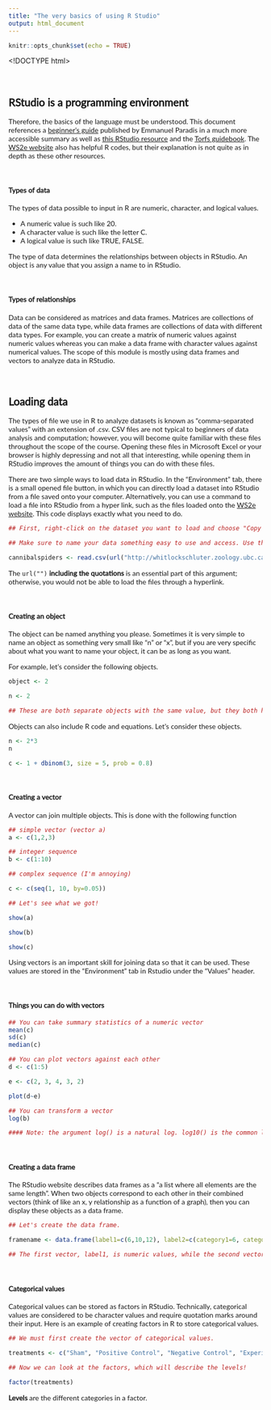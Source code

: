 ```yaml
---
title: "The very basics of using R Studio"
output: html_document
---
```


```r
knitr::opts_chunk$set(echo = TRUE)
```
<!DOCTYPE html>
<html>
<head>
<meta name="viewport" content="width=device-width, initial-scale=1">
<style>

/* latin-ext */
@font-face {
  font-family: 'Lato';
  font-style: normal;
  font-weight: 400;
  src: local('Lato Regular'), local('Lato-Regular'), url(https://fonts.gstatic.com/s/lato/v14/S6uyw4BMUTPHjxAwXiWtFCfQ7A.woff2) format('woff2');
  unicode-range: U+0100-024F, U+0259, U+1E00-1EFF, U+2020, U+20A0-20AB, U+20AD-20CF, U+2113, U+2C60-2C7F, U+A720-A7FF;
}
/* latin */
@font-face {
  font-family: 'Lato';
  font-style: normal;
  font-weight: 400;
  src: local('Lato Regular'), local('Lato-Regular'), url(https://fonts.gstatic.com/s/lato/v14/S6uyw4BMUTPHjx4wXiWtFCc.woff2) format('woff2');
  unicode-range: U+0000-00FF, U+0131, U+0152-0153, U+02BB-02BC, U+02C6, U+02DA, U+02DC, U+2000-206F, U+2074, U+20AC, U+2122, U+2191, U+2193, U+2212, U+2215, U+FEFF, U+FFFD;
}

p {
  font-family: 'Lato', sans-serif;
}

h1 {
  font-family: 'Lato', sans-serif;
}

h2 {
  font-family: 'Lato', sans-serif;
}

h3 {
  font-family: 'Lato', sans-serif;
}

h4 {
  font-family: 'Lato', sans-serif;
}

.list {
  font-family: 'Lato', sans-serif;
}

.list2 {
  font-family: 'Lato', sans-serif;
}

.list3 {
  font-family: 'Lato', sans-serif;
}

.list4 {
  font-family: 'Lato', sans-serif;
}

.list5 {
  font-family: 'Lato', sans-serif;
}

</style>
</head>
<body>
<div class="list">


<br>

## RStudio is a programming environment

Therefore, the basics of the language must be understood. This document references a [beginner's guide](https://cran.r-project.org/doc/contrib/Paradis-rdebuts_en.pdf) published by Emmanuel Paradis in a much more accessible summary as well as [this RStudio resource](http://www.r-tutor.com/) and the [Torfs guidebook](https://cran.r-project.org/doc/contrib/Torfs+Brauer-Short-R-Intro.pdf). The [WS2e website](http://whitlockschluter.zoology.ubc.ca/r-code) also has helpful R codes, but their explanation is not quite as in depth as these other resources.

<br>

#### Types of data

The types of data possible to input in R are numeric, character, and logical values.

- A numeric value is such like 20.
- A character value is such like the letter C.
- A logical value is such like TRUE, FALSE.

The type of data determines the relationships between objects in RStudio. An object is any value that you assign a name to in RStudio.

<br>

#### Types of relationships

Data can be considered as matrices and data frames. Matrices are collections of data of the same data type, while data frames are collections of data with different data types. For example, you can create a matrix of numeric values against numeric values whereas you can make a data frame with character values against numerical values. The scope of this module is mostly using data frames and vectors to analyze data in RStudio.

<br>

## Loading data

The types of file we use in R to analyze datasets is known as "comma-separated values" with an extension of .csv. CSV files are not typical to beginners of data analysis and computation; however, you will become quite familiar with these files throughout the scope of the course. Opening these files in Microsoft Excel or your browser is highly depressing and not all that interesting, while opening them in RStudio improves the amount of things you can do with these files.

There are two simple ways to load data in RStudio. In the "Environment" tab, there is a small opened file button, in which you can directly load a dataset into RStudio from a file saved onto your computer. Alternatively, you can use a command to load a file into RStudio from a hyper link, such as the files loaded onto the [WS2e website](http://whitlockschluter.zoology.ubc.ca/data). This code displays exactly what you need to do.

```r
## First, right-click on the dataset you want to load and choose "Copy link address"

## Make sure to name your data something easy to use and access. Use the following argument to load from a hyperlink.

cannibalspiders <- read.csv(url("http://whitlockschluter.zoology.ubc.ca/wp-content/data/chapter07/chap07q08GardenSpiderCannibalism.csv"))

```

The `url("")` **including the quotations** is an essential part of this argument; otherwise, you would not be able to load the files through a hyperlink. 

<br>

#### Creating an object

The object can be named anything you please. Sometimes it is very simple to name an object as something very small like "n" or "x", but if you are very specific about what you want to name your object, it can be as long as you want.

For example, let's consider the following objects.

```r
object <- 2

n <- 2

## These are both separate objects with the same value, but they both have very different object names. That is fine.
```

Objects can also include R code and equations. Let's consider these objects.

```r
n <- 2*3
n

c <- 1 + dbinom(3, size = 5, prob = 0.8)
```

<br>

#### Creating a vector

A vector can join multiple objects. This is done with the following function

```r
## simple vector (vector a)
a <- c(1,2,3)

## integer sequence
b <- c(1:10)

## complex sequence (I'm annoying)

c <- c(seq(1, 10, by=0.05))

## Let's see what we got!

show(a)

show(b)

show(c)
```

Using vectors is an important skill for joining data so that it can be used. These values are stored in the "Environment" tab in Rstudio under the "Values" header.

<br>

#### Things you can do with vectors

```r
## You can take summary statistics of a numeric vector
mean(c)
sd(c)
median(c)

## You can plot vectors against each other
d <- c(1:5)

e <- c(2, 3, 4, 3, 2)

plot(d~e)

## You can transform a vector
log(b)

#### Note: the argument log() is a natural log. log10() is the common logarithm

```

<br>

#### Creating a data frame

The RStudio website describes data frames as a "a list where all elements are the same length". When two objects correspond to each other in their combined vectors (think of like an x, y relationship as a function of a graph), then you can display these objects as a data frame.

```r
## Let's create the data frame.

framename <- data.frame(label1=c(6,10,12), label2=c(category1=6, category2=10, category3=12))

## The first vector, label1, is numeric values, while the second vector, label2, is categorical (character) values. Using the data.frame command, we can use this mix of data in RStudio.

```

<br>

#### Categorical values

Categorical values can be stored as factors in RStudio. Technically, categorical values are considered to be character values and require quotation marks around their input. Here is an example of creating factors in R to store categorical values.

```r
## We must first create the vector of categorical values.

treatments <- c("Sham", "Positive Control", "Negative Control", "Experimental", "Experimental", "Sham", "Experimental", "Negative Control")

## Now we can look at the factors, which will describe the levels!

factor(treatments)

```

**Levels** are the different categories in a factor.

<br>

</div>
</body>
</html>